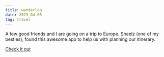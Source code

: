 ```yaml
---
title: wanderlog
date: 2023-04-05
tag: Travel
---
```


A few good friends and I are going on a trip to Europe. Sheelz (one of my
besties), found this awesome app to help us with planning our itinerary.

[Check it out](https://wanderlog.com/home)
